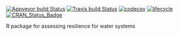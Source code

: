 [![Appveyor build Status](https://ci.appveyor.com/api/projects/status/o6ad99s8n0q81gr2/branch/master?svg=true)](https://ci.appveyor.com/project/KWB-R/kwb-resilience/branch/master)
[![Travis build Status](https://travis-ci.org/KWB-R/kwb.resilience.svg?branch=master)](https://travis-ci.org/KWB-R/kwb.resilience)
[![codecov](https://codecov.io/github/KWB-R/kwb.resilience/branch/master/graphs/badge.svg)](https://codecov.io/github/KWB-R/kwb.resilience)
[![lifecycle](https://img.shields.io/badge/lifecycle-experimental-orange.svg)](https://www.tidyverse.org/lifecycle/#experimental)
[![CRAN_Status_Badge](https://www.r-pkg.org/badges/version/kwb.resilience)]()


R package for assessing resilience for water systems